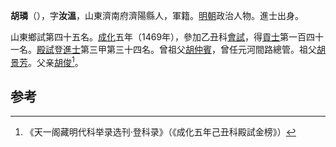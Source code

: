 '''胡璘'''（{{bd|1434年||？}}），字'''汝溫'''，山東濟南府濟陽縣人，軍籍。[[明朝|明朝]]政治人物。進士出身。

山東鄉試第四十五名。[[成化|成化]]五年（1469年），參加乙丑科[[會試|會試]]，得[[貢士|貢士]]第一百四十一名。[[殿試|殿試]]登[[進士|進士]]第三甲第三十四名。曾祖父[[胡仲賓|胡仲賓]]，曾任元河間路總管。祖父[[胡景芳|胡景芳]]。父亲[[胡俊|胡俊]]<ref>《天一阁藏明代科举录选刊·登科录》（《成化五年己丑科殿試金榜》）</ref>。

==参考==
{{reflist}}
{{明朝人物小作品}}
{{成化五年己丑科殿試金榜}}